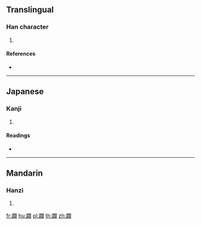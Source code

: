 {{character info/new}}
==Translingual==

===Han character===
{{Han char|rn=157|rad=足|as=18|sn=25|four=|canj=RMANM}}

# {{defn|Han|sort=足18}}

====References====
* {{Han ref|kx=1236.300|dkj=38012|dj=1709.150|hdz=63751.050|uh=8EA2|ud=36514}}

----

==Japanese==

===Kanji===
{{ja-kanji|grade=|rs=足18}}

# {{defn|lang=ja|sort=足18}}

====Readings====
* {{ja-readings|on=[[とう]] (tō), [[どう]] (dō)|kun=[[ふむ]] (fumu)|nanori=}}

----

==Mandarin==

===Hanzi===
{{cmn-hanzi|pin=[[tà]] ([[ta4]])|wg=t'a<sup>4</sup>}}

# {{defn|lang=cmn|sort=足18}}

[[fr:躢]]
[[hu:躢]]
[[pl:躢]]
[[th:躢]]
[[zh:躢]]